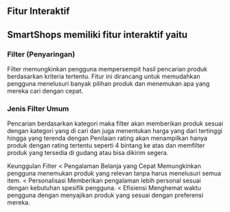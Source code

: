 ## Fitur Interaktif

## SmartShops memiliki fitur interaktif yaitu

### Filter (Penyaringan)
Filter  memungkinkan pengguna mempersempit hasil pencarian produk berdasarkan kriteria tertentu.
Fitur ini dirancang untuk memudahkan pengguna menelusuri banyak pilihan produk dan menemukan apa yang mereka cari dengan cepat.

### Jenis Filter Umum
Pencarian berdasarkan kategori maka filter akan memberikan produk sesuai dengan kategori yang di cari dan juga menentukan harga yang dari tertinggi hingga yang terenda
dengan Penilaian rating akan menampilkan hanya produk dengan rating tertentu seperti 4 bintang ke atas dan memfilter produk yang tersedia di gudang atau bisa dikirim segera. 

Keunggulan Filter
< Pengalaman Belanja yang Cepat Memungkinkan pengguna menemukan produk yang relevan tanpa harus menelusuri semua item.
< Personalisasi Memberikan pengalaman lebih personal sesuai dengan kebutuhan spesifik pengguna.
< Efisiensi Menghemat waktu pengguna dengan menyajikan produk yang sesuai dengan preferensi mereka.
